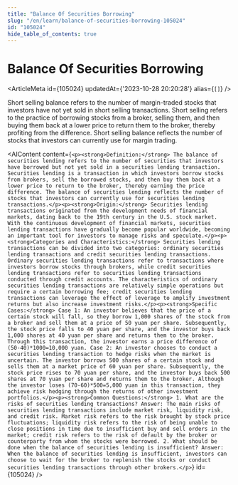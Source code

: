 ```yaml
---
title: "Balance Of Securities Borrowing"
slug: "/en/learn/balance-of-securities-borrowing-105024"
id: "105024"
hide_table_of_contents: true
---
```



# Balance Of Securities Borrowing

<ArticleMeta id={105024} updatedAt={'2023-10-28 20:20:28'} alias={`[]`} />
<div className='border-solid border-b border-t-0 my-4 border-[var(--ifm-color-gray-300)]' />

Short selling balance refers to the number of margin-traded stocks that investors have not yet sold in short selling transactions. Short selling refers to the practice of borrowing stocks from a broker, selling them, and then buying them back at a lower price to return them to the broker, thereby profiting from the difference. Short selling balance reflects the number of stocks that investors can currently use for margin trading.

<AIContent content={`<p><strong>Definition:</strong> The balance of securities lending refers to the number of securities that investors have borrowed but not yet sold in a securities lending transaction. Securities lending is a transaction in which investors borrow stocks from brokers, sell the borrowed stocks, and then buy them back at a lower price to return to the broker, thereby earning the price difference. The balance of securities lending reflects the number of stocks that investors can currently use for securities lending transactions.</p><p><strong>Origin:</strong> Securities lending transactions originated from the development needs of financial markets, dating back to the 19th century in the U.S. stock market. With the continuous development of financial markets, securities lending transactions have gradually become popular worldwide, becoming an important tool for investors to manage risks and speculate.</p><p><strong>Categories and Characteristics:</strong> Securities lending transactions can be divided into two categories: ordinary securities lending transactions and credit securities lending transactions. Ordinary securities lending transactions refer to transactions where investors borrow stocks through brokers, while credit securities lending transactions refer to securities lending transactions conducted through credit accounts. The characteristics of ordinary securities lending transactions are relatively simple operations but require a certain borrowing fee; credit securities lending transactions can leverage the effect of leverage to amplify investment returns but also increase investment risks.</p><p><strong>Specific Cases:</strong> Case 1: An investor believes that the price of a certain stock will fall, so they borrow 1,000 shares of the stock from a broker and sell them at a price of 50 yuan per share. Subsequently, the stock price falls to 40 yuan per share, and the investor buys back 1,000 shares at 40 yuan per share and returns them to the broker. Through this transaction, the investor earns a price difference of (50-40)*1000=10,000 yuan. Case 2: An investor chooses to conduct a securities lending transaction to hedge risks when the market is uncertain. The investor borrows 500 shares of a certain stock and sells them at a market price of 60 yuan per share. Subsequently, the stock price rises to 70 yuan per share, and the investor buys back 500 shares at 70 yuan per share and returns them to the broker. Although the investor loses (70-60)*500=5,000 yuan in this transaction, they achieve risk hedging through the returns of other investment portfolios.</p><p><strong>Common Questions:</strong> 1. What are the risks of securities lending transactions? Answer: The main risks of securities lending transactions include market risk, liquidity risk, and credit risk. Market risk refers to the risk brought by stock price fluctuations; liquidity risk refers to the risk of being unable to close positions in time due to insufficient buy and sell orders in the market; credit risk refers to the risk of default by the broker or counterparty from whom the stocks were borrowed. 2. What should be done when the balance of securities lending is insufficient? Answer: When the balance of securities lending is insufficient, investors can choose to wait for the broker to replenish the stocks or conduct securities lending transactions through other brokers.</p>`} id={105024} />
